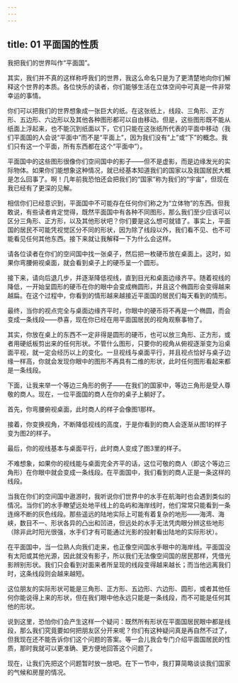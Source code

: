 ```yaml
---
---
---
```

title: 01 平面国的性质
---




我把我们的世界叫作“平面国”。

其实，我们并不真的这样称呼我们的世界，我这么命名只是为了更清楚地向你们解释这个世界的本质。各位快乐的读者，你们能够生活在立体空间中可真是一件非常幸运的事情。

你们可以把我们的世界想象成一张巨大的纸。在这张纸上，线段、三角形、正方形、五边形、六边形以及其他各种图形都可以自由移动。但是，这些图形既不能从纸面上浮起来，也不能沉到纸面以下，它们只能在这张纸所代表的平面中移动（我们平面国的人会说“平面中”而不是“平面上”，因为我们没有“上”或“下”的概念。我们只有这一个平面，所有东西都在这个“平面中”）。

平面国中的这些图形很像你们空间国中的影子——但不是虚影，而是边缘发光的实际物体。如果你们能想象这种情况，就已经基本知道我们的国家以及我国居民大概是怎么回事了。啊！几年前我恐怕还会把我们的“国家”称为我们的“宇宙”，但现在我已经有了更深的见解。

相信你们已经意识到，平面国中不可能存在任何你们称之为“立体物”的东西。但我敢说，有些读者肯定觉得，既然平面国中有各种不同图形，那么我们至少应该可以区分三角形、正方形，以及其他形状吧？你们要是这么想可就错了。事实上，平面国的居民不可能凭视觉区分不同的形状，因为除了线段以外，我们看不见、也不可能看见任何其他东西。接下来就让我解释一下为什么会这样。

请各位读者在你们的空间国中找一张桌子，然后把一枚硬币放在桌面上。这时，如果你弯腰俯视桌面，就会看到桌子上的硬币呈一个圆形。

接下来，请向后退几步，并逐渐降低视线，直到目光和桌面边缘齐平。随着视线的降低，一开始呈圆形的硬币在你的眼中会变成椭圆形，并且这个椭圆形会变得越来越扁。在这个过程中，你看到的情形越来越接近平面国的居民们每天看到的情形。

最终，当你的视点完全与桌面边缘齐平时，你眼中的硬币将不再是一个椭圆，而会变成一条线段——恭喜，现在你已经在用平面国居民的视角观察事物了。

其实，你放在桌上的东西不一定非得是圆形的硬币，也可以放三角形、正方形，或者用硬纸板剪出来的任何形状。不管什么图形，只要你的视角从俯视逐渐变为沿桌面平视，就一定会经历以上的变化。一旦视线与桌面平行，并且视点恰好与桌子边缘一样高，你就会发现你眼中的图形不再具有二维的形状，此时任何图形看起来都是一条线段。

下面，让我来举一个等边三角形的例子——在我们的国家中，等边三角形是受人尊敬的商人。现在，一位平面国的商人在你的桌子上躺好了。



首先，你弯腰俯视桌面，此时商人的样子会像图1那样。

接着，你变换视角，不断降低视线的高度，于是你看到的商人会逐渐从图1的样子变为图2的样子。

最后，你的视线基本与桌面平行，此时商人变成了图3里的样子。

不难想象，如果你的视线能与桌面完全齐平的话，这位可敬的商人（即这个等边三角形）在你眼中就会变成一条线段。在平面国中，我们看到的商人正是一条这样的线段。

当我在你们的空间国中遨游时，我听说你们世界中的水手在航海时也会遇到类似的情况。当你们的水手瞭望远处地平线上的岛屿和海岸线时，他们常常只能看到一条连绵不断的灰色线段。那些遥远的陆地实际上可能有着复杂的地形——海湾、海峡，数目不一、形状各异的凸出和凹进，但远处的水手无法凭肉眼分辨这些地形（除非此时阳光很强，水手们才有可能通过光影的投射看出陆地的实际形状）。

在平面国中，当一位熟人向我们走来，也正像空间国水手眼中的海岸线。平面国没有太阳或其他光源，因此就没有影子，所以我们无法像空间国的居民那样，凭借光影辨别形状。我们只会看到对面来者所呈现的线段变得越来越长；而当他远离我们时，这条线段则会越来越短。

这位朋友的实际形状可能是三角形、正方形、五边形、六边形、圆形，或者其他任何你能说得上来的形状，但在我们眼中他永远只能是一条线段，而不可能是任何其他的形状。

说到这里，恐怕你们会产生这样一个疑问：既然所有形状在平面国居民眼中都是线段，那么我们究竟要如何把朋友区分开来呢？你们有这种疑问真是再自然不过了，但我现在还不能告诉你们这个问题的答案。等一会儿我会专门介绍平面国居民的性质，那时我就可以更准确、更方便地回答这个问题了。

现在，让我们先把这个问题暂时放一放吧。在下一节中，我打算简略谈谈我们国家的气候和房屋的情况。